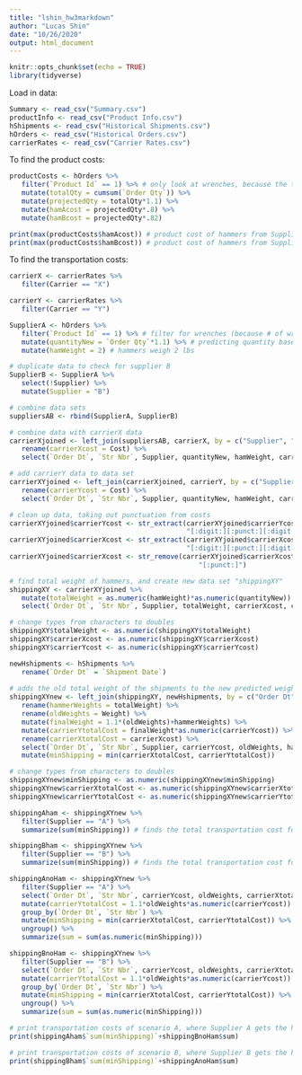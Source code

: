 ```yaml
---
title: "lshin_hw3markdown"
author: "Lucas Shin"
date: "10/26/2020"
output: html_document
---
```


```r
knitr::opts_chunk$set(echo = TRUE)
library(tidyverse)
```



Load in data:
```r
Summary <- read_csv("Summary.csv")
productInfo <- read_csv("Product Info.csv")
hShipments <- read_csv("Historical Shipments.csv")
hOrders <- read_csv("Historical Orders.csv")
carrierRates <- read_csv("Carrier Rates.csv")
```




To find the product costs:
```r
productCosts <- hOrders %>% 
   filter(`Product Id` == 1) %>% # only look at wrenches, because the total number of wrenches is equal to the total number of hammers
   mutate(totalQty = cumsum(`Order Qty`)) %>%
   mutate(projectedQty = totalQty*1.1) %>%
   mutate(hamAcost = projectedQty*.8) %>%
   mutate(hamBcost = projectedQty*.82)

print(max(productCosts$hamAcost)) # product cost of hammers from Supplier A
print(max(productCosts$hamBcost)) # product cost of hammers from Supplier B
```




To find the transportation costs:
```r
carrierX <- carrierRates %>% 
   filter(Carrier == "X")

carrierY <- carrierRates %>% 
   filter(Carrier == "Y")

SupplierA <- hOrders %>% 
   filter(`Product Id` == 1) %>% # filter for wrenches (because # of wrenches and hammers is equal)
   mutate(quantityNew = `Order Qty`*1.1) %>% # predicting quantity based on expected yearly growth 
   mutate(hamWeight = 2) # hammers weigh 2 lbs

# duplicate data to check for supplier B
SupplierB <- SupplierA %>% 
   select(!Supplier) %>% 
   mutate(Supplier = "B")

# combine data sets
suppliersAB <- rbind(SupplierA, SupplierB)

# combine data with carrierX data
carrierXjoined <- left_join(suppliersAB, carrierX, by = c("Supplier", "Str Nbr")) %>% 
   rename(carrierXcost = Cost) %>% 
   select(`Order Dt`, `Str Nbr`, Supplier, quantityNew, hamWeight, carrierXcost)

# add carrierY data to data set
carrierXYjoined <- left_join(carrierXjoined, carrierY, by = c("Supplier", "Str Nbr")) %>%     
   rename(carrierYcost = Cost) %>% 
   select(`Order Dt`, `Str Nbr`, Supplier, quantityNew, hamWeight, carrierXcost, carrierYcost)

# clean up data, taking out punctuation from costs
carrierXYjoined$carrierYcost <- str_extract(carrierXYjoined$carrierYcost,
                                            "[:digit:][:punct:][:digit:]{2}")
carrierXYjoined$carrierXcost <- str_extract(carrierXYjoined$carrierXcost,
                                            "[:digit:][:punct:][:digit:]{3}")
carrierXYjoined$carrierXcost <- str_remove(carrierXYjoined$carrierXcost,
                                               "[:punct:]")

# find total weight of hammers, and create new data set "shippingXY"
shippingXY <- carrierXYjoined %>% 
   mutate(totalWeight = as.numeric(hamWeight)*as.numeric(quantityNew)) %>% 
   select(`Order Dt`, `Str Nbr`, Supplier, totalWeight, carrierXcost, carrierYcost)

# change types from characters to doubles
shippingXY$totalWeight <- as.numeric(shippingXY$totalWeight)
shippingXY$carrierXcost <- as.numeric(shippingXY$carrierXcost)
shippingXY$carrierYcost <- as.numeric(shippingXY$carrierYcost)

newHshipments <- hShipments %>% 
   rename(`Order Dt` = `Shipment Date`)
   
# adds the old total weight of the shipments to the new predicted weight of the hammers
shippingXYnew <- left_join(shippingXY, newHshipments, by = c("Order Dt", "Str Nbr", "Supplier")) %>% 
   rename(hammerWeights = totalWeight) %>% 
   rename(oldWeights = Weight) %>% 
   mutate(finalWeight = 1.1*(oldWeights)+hammerWeights) %>% 
   mutate(carrierYtotalCost = finalWeight*as.numeric(carrierYcost)) %>% 
   rename(carrierXtotalCost = carrierXcost) %>% 
   select(`Order Dt`, `Str Nbr`, Supplier, carrierYcost, oldWeights, hammerWeights, finalWeight, carrierXtotalCost, carrierYtotalCost) %>% 
   mutate(minShipping = min(carrierXtotalCost, carrierYtotalCost))

# change types from characters to doubles
shippingXYnew$minShipping <- as.numeric(shippingXYnew$minShipping)
shippingXYnew$carrierXtotalCost <- as.numeric(shippingXYnew$carrierXtotalCost)
shippingXYnew$carrierYtotalCost <- as.numeric(shippingXYnew$carrierYtotalCost)

shippingAham <- shippingXYnew %>% 
   filter(Supplier == "A") %>% 
   summarize(sum(minShipping)) # finds the total transportation cost for scenario A (when we choose to produce the hammers at A)

shippingBham <- shippingXYnew %>% 
   filter(Supplier == "B") %>% 
   summarize(sum(minShipping)) # finds the total transportation cost for scenario B (when we choose to produce the hammers at B)

shippingAnoHam <- shippingXYnew %>% 
   filter(Supplier == "A") %>% 
   select(`Order Dt`, `Str Nbr`, carrierYcost, oldWeights, carrierXtotalCost) %>% 
   mutate(carrierYtotalCost = 1.1*oldWeights*as.numeric(carrierYcost)) %>% 
   group_by(`Order Dt`, `Str Nbr`) %>% 
   mutate(minShipping = min(carrierXtotalCost, carrierYtotalCost)) %>%
   ungroup() %>%
   summarize(sum = sum(as.numeric(minShipping)))

shippingBnoHam <- shippingXYnew %>% 
   filter(Supplier == "B") %>% 
   select(`Order Dt`, `Str Nbr`, carrierYcost, oldWeights, carrierXtotalCost) %>% 
   mutate(carrierYtotalCost = 1.1*oldWeights*as.numeric(carrierYcost)) %>% 
   group_by(`Order Dt`, `Str Nbr`) %>% 
   mutate(minShipping = min(carrierXtotalCost, carrierYtotalCost)) %>%
   ungroup() %>%
   summarize(sum = sum(as.numeric(minShipping)))

# print transportation costs of scenario A, where Supplier A gets the hammers and Supplier B does not
print(shippingAham$`sum(minShipping)`+shippingBnoHam$sum)

# print transportation costs of scenario B, where Supplier B gets the hammers and Supplier A does not
print(shippingBham$`sum(minShipping)`+shippingAnoHam$sum)
```

